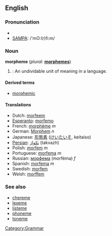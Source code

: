 ==English==
{{wikipedia}}
[[Category:Grammar]]
===Pronunciation===
*{{IPA|/ˈmɔː(r)fiːm/}}
*[[w:SAMPA|SAMPA]]: /'mO:(r)fi:m/

===Noun===
'''morpheme''' (''plural:'' '''[[morphemes]]''')

#{{linguistics}}: An undividable unit of meaning in a language.

====Derived terms====
*[[morphemic]]

====Translations====
*Dutch: [[morfeem]]
*[[Esperanto]]: [[morfemo]]
*French: [[morphème]] ''m''
*German: [[Morphem]] ''n''
*Japanese: [[形態素]] ([[けいたいそ]], keitaiso)
*[[Persian]]: [[تكواژ]] (takvazh)
*Polish: [[morfem#Polish|morfem]] ''m''
*Portuguese: [[morfema]] ''m''
*Russian: [[морфема]] (morféma) ''f''
*Spanish: [[morfema]] ''m''
*Swedish: [[morfem#Swedish|morfem]]
*Welsh: [[morffem]]

=== See also ===
*[[chereme]]
*[[lexeme]]
*[[listeme]]
*[[phoneme]]
*[[toneme]]
